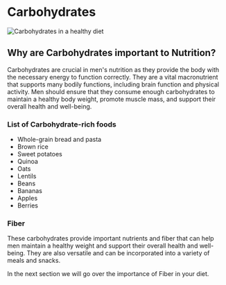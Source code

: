 # Carbohydrates

![Carbohydrates in a healthy diet](/diet/carbohydrates.png)

## Why are Carbohydrates important to Nutrition?

Carbohydrates are crucial in men's nutrition as they provide the body with the necessary energy to function correctly. They are a vital macronutrient that supports many bodily functions, including brain function and physical activity. Men should ensure that they consume enough carbohydrates to maintain a healthy body weight, promote muscle mass, and support their overall health and well-being.

### List of Carbohydrate-rich foods

- Whole-grain bread and pasta
- Brown rice
- Sweet potatoes
- Quinoa
- Oats
- Lentils
- Beans
- Bananas
- Apples
- Berries

### Fiber

These carbohydrates provide important nutrients and fiber that can help men maintain a healthy weight and support their overall health and well-being. They are also versatile and can be incorporated into a variety of meals and snacks.

In the next section we will go over the importance of Fiber in your diet.